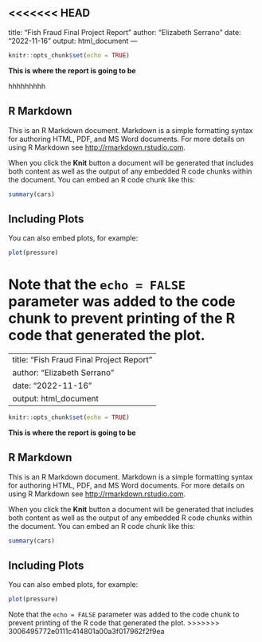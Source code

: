<<<<<<< HEAD
---
title: "Fish Fraud Final Project Report"
author: "Elizabeth Serrano"
date: "2022-11-16"
output: html_document
---

```r
knitr::opts_chunk$set(echo = TRUE)
```
**This is where the report is going to be**

hhhhhhhhh 


## R Markdown

This is an R Markdown document. Markdown is a simple formatting syntax for authoring HTML, PDF, and MS Word documents. For more details on using R Markdown see <http://rmarkdown.rstudio.com>.

When you click the **Knit** button a document will be generated that includes both content as well as the output of any embedded R code chunks within the document. You can embed an R code chunk like this:

```r
summary(cars)
```

## Including Plots

You can also embed plots, for example:

```r
plot(pressure)
```

Note that the `echo = FALSE` parameter was added to the code chunk to prevent printing of the R code that generated the plot.
=======
---
title: "Fish Fraud Final Project Report"
author: "Elizabeth Serrano"
date: "2022-11-16"
output: html_document
---

```r
knitr::opts_chunk$set(echo = TRUE)
```
**This is where the report is going to be**


## R Markdown

This is an R Markdown document. Markdown is a simple formatting syntax for authoring HTML, PDF, and MS Word documents. For more details on using R Markdown see <http://rmarkdown.rstudio.com>.

When you click the **Knit** button a document will be generated that includes both content as well as the output of any embedded R code chunks within the document. You can embed an R code chunk like this:

```r
summary(cars)
```

## Including Plots

You can also embed plots, for example:

```r
plot(pressure)
```

Note that the `echo = FALSE` parameter was added to the code chunk to prevent printing of the R code that generated the plot.
>>>>>>> 3006495772e0111c414801a00a3f017962f2f9ea

